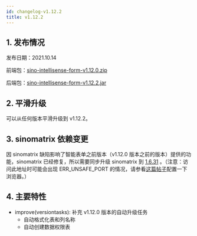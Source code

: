 ```yaml
---
id: changelog-v1.12.2
title: v1.12.2
---
```



## 1. 发布情况

发布日期：2021.10.14

前端包：[sino-intellisense-form-v1.12.0.zip](http://sino-intellisense-form.oss-cn-beijing.aliyuncs.com/v1.12.0/sino-intellisense-form-v1.12.0.zip)

后端包：[sino-intellisense-form-v1.12.2.jar](http://sino-intellisense-form.oss-cn-beijing.aliyuncs.com/v1.12.2/sino-intellisense-form-v1.12.2.jar)

## 2. 平滑升级

可以从任何版本平滑升级到 v1.12.2。

## 3. sinomatrix 依赖变更

因 sinomatrix 缺陷影响了智能表单之前版本（v1.12.0 版本之前的版本）提供的功能，sinomatrix 已经修复，所以需要同步升级 sinomatrix 到 [1.6.31](http://47.93.34.153:10080/sino-matrix/sino-matrix/blob/master/CHANGELOG.md) 。（注意：访问此地址时可能会出现 ERR_UNSAFE_PORT 的情况，请参看[这篇帖子](https://blog.csdn.net/kjcxmx/article/details/118122483)配置一下浏览器。）

## 4. 主要特性

- improve(versiontasks): 补充 v1.12.0 版本的自动升级任务
  - 自动格式化表和列名称
  - 自动创建数据权限表
